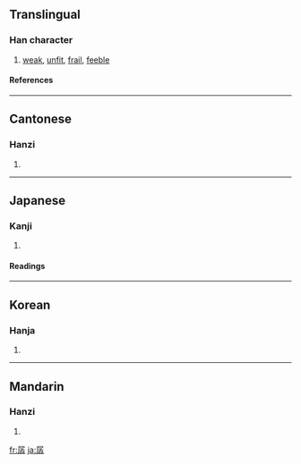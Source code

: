 ==Translingual==
===Han character===
{{Han char|rn=39|rad=子|as=09|sn=12|four=7724<sub>7</sub>|canj=尸弓木木 (SNDD)}}
# [[weak]], [[unfit]], [[frail]], [[feeble]]
====References====
{{Han ref|kx=0280.080|dkj=07000|dj=0549.070|hdz=21017.120|uh=5B71|ud=23409|bh=B447|bd=46151}}
----
==Cantonese==
===Hanzi===
{{yue-hanzi|jyut=|y=chaan3, saan4}}
# {{defn|Cantonese}}
----
==Japanese==
===Kanji===
{{ja-kanji|grade=|rs=子09}}
# {{defn|Japanese}} 
====Readings====
{{ja-readings|on=[[せん]] (sen), [[さん]] (san)|kun=[[よわい]] (yowai)}}
----
==Korean==
===Hanja===
{{ko-hanja|hangeul=잔|rv=jan|mr=chan}}
# {{defn|Korean}}
----
==Mandarin==
===Hanzi===
{{cmn-hanzi|pin=[[chán]] ([[chan2]])|wg=ch'an<sup>2</sup>}}
# {{defn|Mandarin}}

[[fr:孱]]
[[ja:孱]]